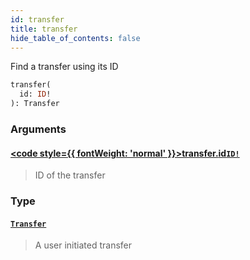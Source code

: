 ```yaml
---
id: transfer
title: transfer
hide_table_of_contents: false
---
```








Find a transfer using its ID

```graphql
transfer(
  id: ID!
): Transfer
```


### Arguments

#### [<code style={{ fontWeight: 'normal' }}>transfer.<b>id</b></code>](#)<Bullet />[`ID!`](/testnet/api/graphql/scalars/id) <Badge class="secondary" text="non-null"/> <Badge class="secondary" text="scalar"/>
> ID of the transfer
> 

### Type

#### [`Transfer`](/testnet/api/graphql/objects/transfer) <Badge class="secondary" text="object"/>
> A user initiated transfer
> 





